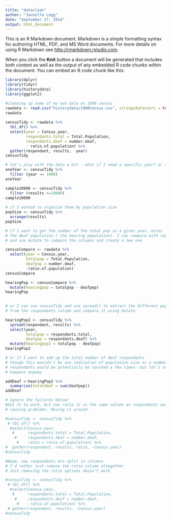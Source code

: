 ```yaml
---
title: "dataclean"
author: "Jannelle Legg"
date: "September 27, 2014"
output: html_document
---
```


This is an R Markdown document. Markdown is a simple formatting syntax for authoring HTML, PDF, and MS Word documents. For more details on using R Markdown see <http://rmarkdown.rstudio.com>.

When you click the **Knit** button a document will be generated that includes both content as well as the output of any embedded R code chunks within the document. You can embed an R code chunk like this:

```r
library(dplyr)
library(tidyr)
library(historydata)
library(ggplot2)

#cleaning up some of my own data on 1900 census
rawdata <- read.csv("historydata/1900Census.csv", stringsAsFactors = FALSE)
rawdata
  
censusTidy <- rawdata %>%
  tbl_df() %>%
  select(year = Census.year,
         respondants.total = Total.Population,
         respondants.deaf = number.deaf,
         - ratio.of.population) %>%
  gather(respondant, results, -year)
censusTidy
```

```r
# let's play with the data a bit - what if I need a specific year? or sample size?
oneYear <- censusTidy %>%
  filter (year == 1900)
oneYear

sample10000 <- censusTidy %>%
  filter (results >=10000)
sample10000
        
# if I wanted to organize them by population size
popSize <- censusTidy %>%
  arrange(results)
popSize

```

```r
# if I want to get the number of the total pop in a given year, minus 
# the deaf population ( the hearing population)- I can compare with rawdata 
# and use mutate to compare the columns and create a new one

censusCompare <- rawdata %>%
  select(year = Census.year,
         totalpop = Total.Population,
         deafpop = number.deaf,
         -ratio.of.population)
censusCompare

hearingPop <- censusCompare %>%
  mutate(hearingpop = totalpop - deafpop)
hearingPop
  
```

```r
# or I can use censusTidy and use spread() to extract the different pops
# from the respondants column and compare it using mutate

hearingPop2 <- censusTidy %>%
  spread(respondant, results) %>%
  select(year,
         totalpop = respondants.total,
         deafpop = respondants.deaf) %>%
  mutate(hearingpop2 = totalpop - deafpop)
hearingPop2

```

```r
# or if I want to add up the total number of deaf respondants
# though this wouldn't be any indication of population size as a number of
# respondants would be potentially be counted a few times- but let's see what
# happens anyway

addDeaf <-hearingPop2 %>%
  summarize(totaldeaf = sum(deafpop))
addDeaf

```

```r
# Ignore the failures below!
#Got it to work, but now ratio is in the same column as respondants and
# causing problems. Moving it around.

#censusTidy <- censusTidy %>%
 # tbl_df() %>%
  #select(Census.year,
   #      respondants.total = Total.Population,
    #     respondants.deaf = number.deaf,
     #    ratio = ratio.of.population) %>%
#  gather(respondant, results, ratio, -Census.year)
#censusTidy

#Nope, now respondants are split in columns
# I'd rather just remove the ratio column altogether
# Just removing the ratio options doesn't work

#censusTidy <- censusTidy %>%
 # tbl_df() %>%
  #select(Census.year,
   #      respondants.total = Total.Population,
    #     respondants.deaf = number.deaf,
     #   - ratio.of.population) %>%
 # gather(respondant, results, -Census.year)
#censusTidy
```

